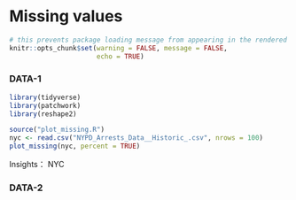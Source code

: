 # Missing values
```r
# this prevents package loading message from appearing in the rendered version of your problem set
knitr::opts_chunk$set(warning = FALSE, message = FALSE,
                      echo = TRUE)
```

### DATA-1
```r
library(tidyverse)
library(patchwork)
library(reshape2)

source("plot_missing.R")
nyc <- read.csv("NYPD_Arrests_Data__Historic_.csv", nrows = 100)
plot_missing(nyc, percent = TRUE)

```

Insights：
NYC


### DATA-2
```r


```
